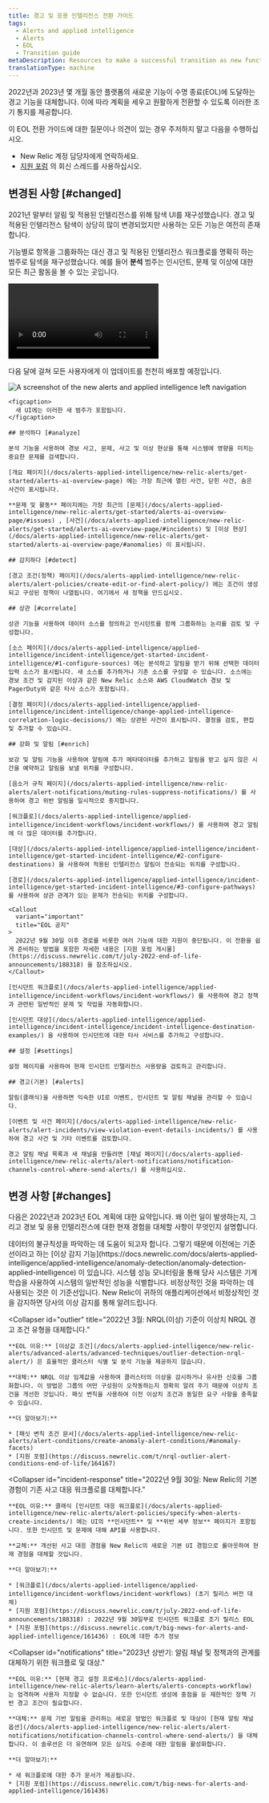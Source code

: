 ```yaml
---
title: 경고 및 응용 인텔리전스 전환 가이드
tags:
  - Alerts and applied intelligence
  - Alerts
  - EOL
  - Transition guide
metaDescription: Resources to make a successful transition as new functionalities in New Relic replace alerting functionalities reaching end of life in 2022.
translationType: machine
---
```



2022년과 2023년 몇 개월 동안 플랫폼의 새로운 기능이 수명 종료(EOL)에 도달하는 경고 기능을 대체합니다. 이에 따라 계획을 세우고 원활하게 전환할 수 있도록 이러한 조기 통지를 제공합니다.

이 EOL 전환 가이드에 대한 질문이나 의견이 있는 경우 주저하지 말고 다음을 수행하십시오.

* New Relic 계정 담당자에게 연락하세요.
* [지원 포럼](https://discuss.newrelic.com/t/big-news-for-alerts-and-applied-intelligence/161436) 의 회신 스레드를 사용하십시오.

## 변경된 사항 [#changed]

2021년 말부터 알림 및 적용된 인텔리전스를 위해 탐색 UI를 재구성했습니다. 경고 및 적용된 인텔리전스 탐색이 상당히 많이 변경되었지만 사용하는 모든 기능은 여전히 존재합니다.

기능별로 항목을 그룹화하는 대신 경고 및 적용된 인텔리전스 워크플로를 명확히 하는 범주로 탐색을 재구성했습니다. 예를 들어 **분석** 범주는 인시던트, 문제 및 이상에 대한 모든 최근 활동을 볼 수 있는 곳입니다.

<Video
  id="eeUPa3W16Tk"
  type="youtube"
/>

다음 달에 걸쳐 모든 사용자에게 이 업데이트를 천천히 배포할 예정입니다.

<CollapserGroup>
  <Collapser
    className="freq-link"
    id="nav-changes"
    title="경고 및 적용된 인텔리전스 탐색 변경 사항 개요"
  >
    <img
      title="The new alerts and applied intelligence left navigation"
      alt="A screenshot of the new alerts and applied intelligence left navigation"
      src={accountsAlertsAiOverview}
    />

    <figcaption>
      새 UI에는 이러한 새 범주가 포함됩니다.
    </figcaption>

    ## 분석하다 [#analyze]

    분석 기능을 사용하여 경보 사고, 문제, 사고 및 이상 현상을 통해 시스템에 영향을 미치는 중요한 문제를 검색합니다.

    [개요 페이지](/docs/alerts-applied-intelligence/new-relic-alerts/get-started/alerts-ai-overview-page) 에는 가장 최근에 열린 사건, 닫힌 사건, 숨은 사건이 표시됩니다.

    **문제 및 활동** 페이지에는 가장 최근의 [문제](/docs/alerts-applied-intelligence/new-relic-alerts/get-started/alerts-ai-overview-page/#issues) , [사건](/docs/alerts-applied-intelligence/new-relic-alerts/get-started/alerts-ai-overview-page/#incidents) 및 [이상 현상](/docs/alerts-applied-intelligence/new-relic-alerts/get-started/alerts-ai-overview-page/#anomalies) 이 표시됩니다.

    ## 감지하다 [#detect]

    [경고 조건(정책) 페이지](/docs/alerts-applied-intelligence/new-relic-alerts/alert-policies/create-edit-or-find-alert-policy/) 에는 조건이 생성되고 구성된 정책이 나열됩니다. 여기에서 새 정책을 만드십시오.

    ## 상관 [#correlate]

    상관 기능을 사용하여 데이터 소스를 정의하고 인시던트를 함께 그룹화하는 논리를 검토 및 구성합니다.

    [소스 페이지](/docs/alerts-applied-intelligence/applied-intelligence/incident-intelligence/get-started-incident-intelligence/#1-configure-sources) 에는 분석하고 알림을 받기 위해 선택한 데이터 입력 소스가 표시됩니다. 새 소스를 추가하거나 기존 소스를 구성할 수 있습니다. 소스에는 경보 조건 및 감지된 이상과 같은 New Relic 소스와 AWS CloudWatch 경보 및 PagerDuty와 같은 타사 소스가 포함됩니다.

    [결정 페이지](/docs/alerts-applied-intelligence/applied-intelligence/incident-intelligence/change-applied-intelligence-correlation-logic-decisions/) 에는 상관된 사건이 표시됩니다. 결정을 검토, 편집 및 추가할 수 있습니다.

    ## 강화 및 알림 [#enrich]

    보강 및 알림 기능을 사용하여 알림에 추가 메타데이터를 추가하고 알림을 받고 싶지 않은 시간을 예약하고 알림을 보낼 위치를 구성합니다.

    [음소거 규칙 페이지](/docs/alerts-applied-intelligence/new-relic-alerts/alert-notifications/muting-rules-suppress-notifications/) 를 사용하여 경고 위반 알림을 일시적으로 중지합니다.

    [워크플로](/docs/alerts-applied-intelligence/applied-intelligence/incident-workflows/incident-workflows/) 를 사용하여 경고 알림에 더 많은 데이터를 추가합니다.

    [대상](/docs/alerts-applied-intelligence/applied-intelligence/incident-intelligence/get-started-incident-intelligence/#2-configure-destinations) 을 사용하여 적용된 인텔리전스 알림이 전송되는 위치를 구성합니다.

    [경로](/docs/alerts-applied-intelligence/applied-intelligence/incident-intelligence/get-started-incident-intelligence/#3-configure-pathways) 를 사용하여 상관 관계가 있는 문제가 전송되는 위치를 구성합니다.

    <Callout
      variant="important"
      title="EOL 공지"
    >
      2022년 9월 30일 이후 경로를 비롯한 여러 기능에 대한 지원이 중단됩니다. 이 전환을 쉽게 준비하는 방법을 포함한 자세한 내용은 [지원 포럼 게시물](https://discuss.newrelic.com/t/july-2022-end-of-life-announcements/188318) 을 참조하십시오.
    </Callout>

    [인시던트 워크플로](/docs/alerts-applied-intelligence/applied-intelligence/incident-workflows/incident-workflows/) 를 사용하여 경고 정책과 관련된 일반적인 문제 및 작업을 자동화합니다.

    [인시던트 대상](/docs/alerts-applied-intelligence/applied-intelligence/incident-intelligence/incident-intelligence-destination-examples/) 을 사용하여 인시던트에 대한 타사 서비스를 추가하고 구성합니다.

    ## 설정 [#settings]

    설정 페이지를 사용하여 현재 인시던트 인텔리전스 사용량을 검토하고 관리합니다.

    ## 경고(기본) [#alerts]

    알림(클래식)을 사용하면 익숙한 UI로 이벤트, 인시던트 및 알림 채널을 관리할 수 있습니다.

    [이벤트 및 사건 페이지](/docs/alerts-applied-intelligence/new-relic-alerts/alert-incidents/view-violation-event-details-incidents/) 를 사용하여 경고 사건 및 기타 이벤트를 검토합니다.

    경고 알림 채널 목록과 새 채널을 만들려면 [채널 페이지](/docs/alerts-applied-intelligence/new-relic-alerts/alert-notifications/notification-channels-control-where-send-alerts/) 를 사용하십시오.
  </Collapser>
</CollapserGroup>

## 변경 사항 [#changes]

다음은 2022년과 2023년 EOL 계획에 대한 요약입니다. 왜 이런 일이 발생하는지, 그리고 경보 및 응용 인텔리전스에 대한 현재 경험을 대체할 사항이 무엇인지 설명합니다.

<CollapserGroup>
  <Collapser
    id="outlier"
    title="기준선은 이제 변칙입니다."
  >
    데이터의 불규칙성을 파악하는 데 도움이 되고자 합니다. 그렇기 때문에 이전에는 기준선이라고 하는 [이상 감지 기능](https://docs.newrelic.com/docs/alerts-applied-intelligence/applied-intelligence/anomaly-detection/anomaly-detection-applied-intelligence) 이 있습니다. 시스템 성능 모니터링을 통해 당사 시스템은 기계 학습을 사용하여 시스템의 일반적인 성능을 식별합니다. 비정상적인 것을 파악하는 데 사용되는 것은 이 기준선입니다. New Relic이 귀하의 애플리케이션에서 비정상적인 것을 감지하면 당사의 이상 감지를 통해 알려드립니다.
  </Collapser>

  <Collapser
    id="outlier"
    title="2022년 3월: NRQL(이상) 기준이 이상치 NRQL 경고 조건 유형을 대체합니다."
  >
    **EOL 이유:** [이상값 조건](/docs/alerts-applied-intelligence/new-relic-alerts/advanced-alerts/advanced-techniques/outlier-detection-nrql-alert/) 은 효율적인 클러스터 식별 및 분석 기능을 제공하지 않습니다.

    **대체:** NRQL 이상 임계값을 사용하여 클러스터의 이상을 감시하거나 유사한 신호를 그룹화합니다. 이 방법은 그룹의 어떤 구성원이 오작동하는지 정확히 알려 주기 때문에 이상치 조건을 개선한 것입니다. 패싯 변칙을 사용하여 이전 이상치 조건과 동일한 요구 사항을 충족할 수 있습니다.

    **더 알아보기:**

    * [패싯 변칙 조건 문서](/docs/alerts-applied-intelligence/new-relic-alerts/alert-conditions/create-anomaly-alert-conditions/#anomaly-facets)
    * [지원 포럼](https://discuss.newrelic.com/t/nrql-outlier-alert-conditions-end-of-life/164167)
  </Collapser>

  <Collapser
    id="incident-response"
    title="2022년 9월 30일: New Relic의 기본 경험이 기존 사고 대응 워크플로를 대체합니다."
  >
    **EOL 이유:** 클래식 [인시던트 대응 워크플로](/docs/alerts-applied-intelligence/new-relic-alerts/alert-policies/specify-when-alerts-create-incidents/) 에는 UI의 **인시던트** 및 **위반 세부 정보** 페이지가 포함됩니다. 또한 인시던트 및 문제에 대해 API를 사용합니다.

    **교체:** 개선된 사고 대응 경험을 New Relic의 새로운 기본 UI 경험으로 롤아웃하여 현재 경험을 대체할 것입니다.

    **더 알아보기:**

    * [워크플로](/docs/alerts-applied-intelligence/applied-intelligence/incident-workflows/incident-workflows) (초기 릴리스 버전 대체)
    * [지원 포럼](https://discuss.newrelic.com/t/july-2022-end-of-life-announcements/188318) : 2022년 9월 30일부로 인시던트 워크플로 조기 릴리스 EOL
    * [지원 포럼](https://discuss.newrelic.com/t/big-news-for-alerts-and-applied-intelligence/161436) : EOL에 대한 추가 정보
  </Collapser>

  <Collapser
    id="notifications"
    title="2023년 상반기: 알림 채널 및 정책과의 관계를 대체하기 위한 워크플로 및 대상."
  >
    **EOL 이유:** [현재 경고 설정 프로세스](/docs/alerts-applied-intelligence/new-relic-alerts/learn-alerts/alerts-concepts-workflow) 는 엄격하며 사용자 지정할 수 없습니다. 또한 인시던트 생성에 중점을 둔 제한적인 정책 기반 경고 조건이 필요합니다.

    **대체:** 문제 기반 알림을 관리하는 새로운 방법인 워크플로 및 대상이 [현재 알림 채널 옵션](/docs/alerts-applied-intelligence/new-relic-alerts/alert-notifications/notification-channels-control-where-send-alerts/) 을 대체합니다. 이 솔루션은 더 유연하며 모든 심각도 수준에 대한 알림을 활성화합니다.

    **더 알아보기:**

    * 새 워크플로에 대한 추가 문서가 제공됩니다.
    * [지원 포럼](https://discuss.newrelic.com/t/big-news-for-alerts-and-applied-intelligence/161436)
  </Collapser>
</CollapserGroup>